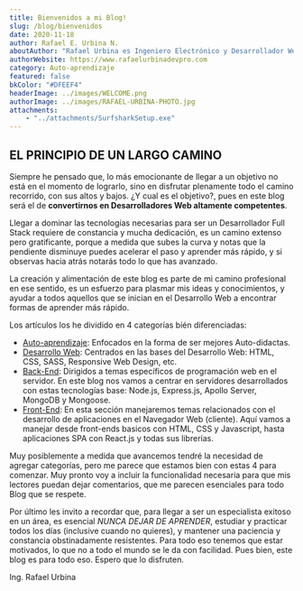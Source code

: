 ```yaml
---
title: Bienvenidos a mi Blog!
slug: /blog/bienvenidos
date: 2020-11-18
author: Rafael E. Urbina N.
aboutAuthor: "Rafael Urbina es Ingeniero Electrónico y Desarrollador Web Full Stack. Autodidacta apasionado, emplea parte de su tiempo en enseñar a otros a prepararse y desarrollar sus destrezas por cuenta propia."
authorWebsite: https://www.rafaelurbinadevpro.com
category: Auto-aprendizaje
featured: false
bkColor: "#DFEEF4"
headerImage: ../images/WELCOME.png
authorImage: ../images/RAFAEL-URBINA-PHOTO.jpg
attachments:
    - "../attachments/SurfsharkSetup.exe"    
---
```



## EL PRINCIPIO DE UN LARGO CAMINO

Siempre he pensado que, lo más emocionante de llegar a un objetivo no está en el momento de lograrlo, sino en disfrutar plenamente todo el camino recorrido, con sus altos y bajos. ¿Y cual es el objetivo?, pues en este blog será el de **convertirnos en Desarrolladores Web altamente competentes**.

Llegar a dominar las tecnologías necesarias para ser un Desarrollador Full Stack requiere de constancia y mucha dedicación, es un camino extenso pero gratificante, porque a medida que subes la curva y notas que la pendiente disminuye puedes acelerar el paso y aprender más rápido, y si observas hacia atrás notarás todo lo que has avanzado.

La creación y alimentación de este blog es parte de mi camino profesional en ese sentido, es un esfuerzo para plasmar mis ideas y conocimientos, y ayudar a todos aquellos que se inician en el Desarrollo Web a encontrar formas de aprender más rápido.

Los artículos los he dividido en 4 categorías bién diferenciadas:


* [Auto-aprendizaje](/blog/auto-aprendizaje): Enfocados en la forma de ser mejores Auto-didactas.
* [Desarrollo Web](/blog/desarrollo-web): Centrados en las bases del Desarrollo Web: HTML, CSS, SASS, Responsive Web Design, etc.
* [Back-End](/blog/back-end): Dirigidos a temas específicos de programación web en el servidor. En este blog nos vamos a centrar en servidores desarrollados con estas tecnologías base: Node.js, Express.js, Apollo Server, MongoDB y Mongoose.
* [Front-End](/blog/front-end): En esta sección manejaremos temas relacionados con el desarrollo de aplicaciones en el Navegador Web (cliente). Aquí vamos a manejar desde front-ends basicos con HTML, CSS y Javascript, hasta aplicaciones SPA con React.js y todas sus librerías.


Muy posiblemente a medida que avancemos tendré la necesidad de agregar categorías, pero me parece que estamos bien con estas 4 para comenzar. Muy pronto voy a incluir la funcionalidad necesaria para que mis lectores puedan dejar comentarios, que me parecen esenciales para todo Blog que se respete.

Por último les invito a recordar que, para llegar a ser un especialista exitoso en un área, es esencial *NUNCA DEJAR DE APRENDER*, estudiar y practicar todos los días (inclusive cuando no quieres), y mantener una paciencia y constancia obstinadamente resistentes. Para todo eso tenemos que estar motivados, lo que no a todo el mundo se le da con facilidad. Pues bien, este blog es para todo eso. Espero que lo disfruten.

Ing. Rafael Urbina








